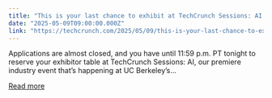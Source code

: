 ```yaml
---
title: "This is your last chance to exhibit at TechCrunch Sessions: AI — don’t miss out"
date: "2025-05-09T09:00:00.000Z"
link: "https://techcrunch.com/2025/05/09/this-is-your-last-chance-to-exhibit-at-techcrunch-sessions-ai-dont-miss-out/"
---
```


Applications are almost closed, and you have until 11:59 p.m. PT tonight to reserve your exhibitor table at TechCrunch Sessions: AI, our premiere industry event that’s happening at UC Berkeley&#8217;s...

[Read more](https://techcrunch.com/2025/05/09/this-is-your-last-chance-to-exhibit-at-techcrunch-sessions-ai-dont-miss-out/)
